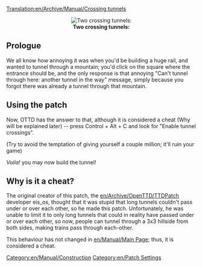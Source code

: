 [[Translation:en/Archive/Manual/Crossing tunnels]]
[[Category:en/Manual/Construction]]
[[Category:en/Patch Settings]]

<center>[[File:en/Archive/Manual/Crossing Tunnels.png|center|frame|'''Two crossing tunnels:''']]</center>

== Prologue ==

We all know how annoying it was when you'd be building a huge rail, and wanted to tunnel through a mountain; you'd click on the square where the entrance should be, and the only response is that annoying "Can't tunnel through here: another tunnel in the way" message, simply because you forgot there was already a tunnel through that mountain.


== Using the patch ==

Now, OTTD has the answer to that, although it is considered a cheat (Why will be explained later) -- press Control + Alt + C and look for "Enable tunnel crossings".


(Try to avoid the temptation of giving yourself a couple million; it'll ruin your game)

''Voila!'' you may now build the tunnel!

== Why is it a cheat? ==

The original creator of this patch, the [[en/Archive/OpenTTD/TTDPatch]] developer eis_os, thought that it was stupid that long tunnels couldn't pass under or over each other, so he made this patch.  Unfortunately, he was unable to limit it to only long tunnels that could in reality have passed under or over each other, so now, people can tunnel through a 3x3 hillside from both sides, making trains pass through each-other. 

This behaviour has not changed in [[en/Manual/Main Page]]; thus, it is considered a cheat.